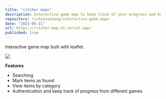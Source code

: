 ```yaml
---
title: "ritcher maps"
description: Interactive game map to keep track of your progress and help you 100% your favorite games.
repository: richiexuetang/interactive-game-maps
date: "2023-05-11"
url: https://ritcher-map-v2.vercel.app/
published: true
---
```


Interactive game map built with leaflet.

![](https://github.com/richiexuetang/rebsite/blob/main/public/ritcher-map.png?raw=true)

**Features**

- Searching
- Mark items as found
- View items by category
- Authentication and keep track of progress from different games
